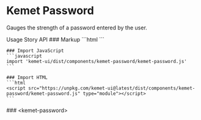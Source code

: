 
<Meta of={PasswordStories} />

# Kemet Password

Gauges the strength of a password entered by the user.

<kemet-tabs panel-effect="stacked" divider>
  <kemet-tab slot="tab">Usage</kemet-tab>
  <kemet-tab slot="tab">Story</kemet-tab>
  <kemet-tab slot="tab">API</kemet-tab>
  <kemet-tab-panel slot="panel">
    ### Markup
    ```html
    <kemet-field>
      <kemet-input slot="input" type="password" name="input"></kemet-input>
      <kemet-password slot="component"></kemet-password>
    </kemet-field>
    ```

    ### Import JavaScript
    ```javascript
    import 'kemet-ui/dist/components/kemet-password/kemet-password.js'
    ```

    ### Import HTML
    ```html
    <script src="https://unpkg.com/kemet-ui@latest/dist/components/kemet-password/kemet-password.js" type="module"></script>
    ```
  </kemet-tab-panel>
  <kemet-tab-panel slot="panel">
    <Canvas of={PasswordStories.Standard}  />
    <ArgsTable story={PRIMARY_STORY} />
  </kemet-tab-panel>
  <kemet-tab-panel slot="panel">
    ### &lt;kemet-password&gt;
    <ArgsTable of="kemet-password" />
  </kemet-tab-panel>
</kemet-tabs>
